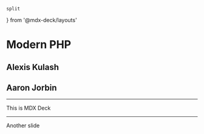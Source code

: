 	split
} from '@mdx-deck/layouts'


<Head>
  <title>Modern PHP</title>
</Head>


# Modern PHP

## Alexis Kulash

## Aaron Jorbin

---

This is MDX Deck

---

Another slide
